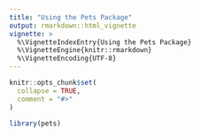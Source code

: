 ```yaml
---
title: "Using the Pets Package"
output: rmarkdown::html_vignette
vignette: >
  %\VignetteIndexEntry{Using the Pets Package}
  %\VignetteEngine{knitr::rmarkdown}
  %\VignetteEncoding{UTF-8}
---
```


```r
knitr::opts_chunk$set(
  collapse = TRUE,
  comment = "#>"
)
```

```r
library(pets)
```
